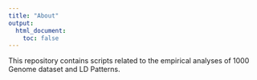 ---
title: "About"
output:
  html_document:
    toc: false
---

This repository contains scripts related to the empirical analyses of 1000 Genome dataset and LD Patterns.